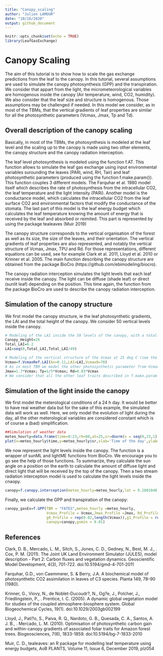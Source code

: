 ```yaml
---
title: "Canopy_scaling"
author: "Julien LAMOUR"
date: "10/16/2020"
output: github_document
---
```


```r

knitr::opts_chunk$set(echo = TRUE)
library(LeafGasExchange)
```

# Canopy Scaling


The aim of this tutorial is to show how to scale the gas exchange predictions from the leaf to the canopy. In this tutorial, several assumptions are used to simulate the canopy photosynthesis (GPP) and the transpiration. We consider that appart from the light, the micrometeorological variables are homogenous inside the canopy (Air temperature, wind, CO2, humidity). We also consider that the leaf size and structure is homogenous. Those assumptions may be challenged if needed. In this model we consider, as in most of the TBMs, that the vertical gradients of leaf properties are similar for all the photosynthetic parameters (Vcmax, Jmax, Tp and Td).

## Overall description of the canopy scaling

Basically, in most of the TBMs, the photosynthesis is modeled at the leaf level and the scaling up to the canopy is made using two other elements, the canopy structure and the canopy radiation interception.

The leaf level photosynthesis is modeled using the function f.AT. This function allows to simulate the leaf gas exchange using input environmental variables surounding the leaves (PARi, wind, RH, Tair) and leaf photosynthetic parameters (produced using the function f.make.param()). This function couples 3 different models. The Farquhar et al. 1980 model itself which describes the rate of photosynthesis from the intracellular CO2, the leaf temperature and the light intensity (PARi). Another model is the conductance model, which calculates the intracellular CO2 from the leaf surface CO2 and environmental factors that modify the conductance of the stomata. The last part of this model is the leaf energy budget which calculates the leaf temperature knowing the amount of energy that is received by the leaf and absorbed or reimited. This part is represented by using the package tealeaves (Muir 2019)

The canopy structure corresponds to the vertical organisation of the forest as well as its size, the size of the leaves, and their orientation. The vertical gradients of leaf properties are also represented, and notably the vertical structure of Vcmax, Jmax, TPU and Rd. For those representations, different equations can be used, see for example Clark et al. 2011, Lloyd et al. 2010 or Krinner et al. 2005. The main function describing the canopy structure are obtained from the package BioCro (https://github.com/ebimodeling/biocro). 

The canopy radiation interception simulates the light levels that each leaf receive inside the canopy. The light can be diffuse (shade leaf) or direct (sunlit leaf) depending on the position. This time again, the function from the package BioCro are used to describe the canopy radiation interception.


## Simulation of the canopy structure

We first model the canopy structure, ie the leaf photosynthetic gradients, the LAI and the total height of the canopy. We consider 50 vertical levels inside the canopy.

```r
# Modeling of the LAI inside the 50 levels of the canopy, with a total LAI of 6.2
Canopy_Height=26
Total_LAI=6.2
LAI=seq(0,Total_LAI,Total_LAI/49)

# Modeling of the vertical structure of the Vcmax at 25 deg C (see the help of the function)
Vcmax=f.VcmaxRef.LAI(kn=0.11,LAI=LAI,Vcmax0=70)
# As in most TBM we model the other photosynthetic parameter from Vcmax
Jmax=1.7*Vcmax; Tp=1/5*Vcmax; Rd=0.03*Vcmax
# We consider that all the other leaf traits described in f.make.param are not vertically structured
```


## Simulation of the light inside the canopy

We first model the meterological conditions of a 24 h day. It would be better to have real weather data but for the sake of this example, the simulated data will work as well. Here, we only model the evolution of light during the day, all the other meterological variables are considered constant which is of course a (bad) simplification. 


```r
##Simulation of weather data
meteo_hourly=data.frame(time=0:23,rh=80,at=25,sr=dnorm(x = seq(0,23,1),mean = 12,sd = 2.5)/0.16*2000,tl=25)
plot(x=meteo_hourly$time,y=meteo_hourly$sr,xlab='Time of the day',ylab='PPFD in micro mol m-2 s-1')

```


We now represent the light levels inside the canopy. The function is a wrapper of sunML and lightME functions from BioCro. We encourage you to go see the help of those functions. To summarize, they calculate the sun angle on a position on the earth to calculate the amount of diffuse light and direct light that will be received by the top of the canopy. Then a two stream radiation interception model is used to calculate the light levels inside the cnaopy.

```r
canopy=f.canopy.interception(meteo_hourly=meteo_hourly,lat = 9.2801048,t.d = 0:23,DOY = 60,n_layers = 50,Height = Canopy_Height,LAI = Total_LAI)

```

Finally, we calculate the GPP and transpiration of the canopy:

```r
canopy_gasEx=f.GPP(TBM = "FATES",meteo_hourly =meteo_hourly,
                   Vcmax_Profile = Vcmax,Jmax_Profile =Jmax, Rd_Profile =Rd ,Tp_Profile = Tp,
                   g0_Profile = rep(0.02,length(Vcmax)),g1_Profile = rep(4,length(Vcmax)),
                   canopy=canopy,gsmin = 0.01)
```

## References

Clark, D. B., Mercado, L. M., Sitch, S., Jones, C. D., Gedney, N., Best, M. J., . Cox, P. M. (2011). The Joint UK Land Environment Simulator (JULES), model description - Part 2: Carbon fluxes and vegetation dynamics. Geoscientific Model Development, 4(3), 701-722. doi:10.5194/gmd-4-701-2011

Farquhar, G.D., von Caemmerer, S. & Berry, J.A. A biochemical model of photosynthetic CO2 assimilation in leaves of C3 species. Planta 149, 78–90 (1980).

Krinner, G., Viovy, N., de Noblet-Ducoudr?, N., Og?e, J., Polcher, J., Friedlingstein, P., . Prentice, I. C. (2005). A dynamic global vegetation model for studies of the coupled atmosphere-biosphere system. Global Biogeochemical Cycles, 19(1). doi:10.1029/2003gb002199

Lloyd, J., Pati?o, S., Paiva, R. Q., Nardoto, G. B., Quesada, C. A., Santos, A. J. B., . Mercado, L. M. (2010). Optimisation of photosynthetic carbon gain and within-canopy gradients of associated foliar traits for Amazon forest trees. Biogeosciences, 7(6), 1833-1859. doi:10.5194/bg-7-1833-2010

Muir, C. D., tealeaves: an R package for modelling leaf temperature using energy budgets, AoB PLANTS, Volume 11, Issue 6, December 2019, plz054







